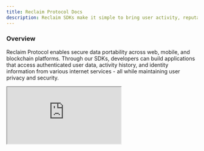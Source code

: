 ```yaml
---
title: Reclaim Protocol Docs
description: Reclaim SDKs make it simple to bring user activity, reputation, and identity from external websites into your own platform.
---
```



<IntegrationCard />

### Overview

Reclaim Protocol enables secure data portability across web, mobile, and blockchain platforms. Through our SDKs, developers can build applications that access authenticated user data, activity history, and identity information from various internet services - all while maintaining user privacy and security.

<iframe
  className="w-full aspect-video rounded-lg"
  src="https://www.youtube.com/embed/YTf7rqHjyOM?si=WMlkGjrO5laZK19- "
  title="About Reclaim Protocol"
  allow="accelerometer; autoplay; clipboard-write; encrypted-media; gyroscope; picture-in-picture"
  allowFullScreen
/>

### Key Features

- Extensive data provider network, more than 1000 integrations (ready-to-go)
- Create a new integration using the [developer tool](https://dev.reclaimprotocol.org)
- Cross-platform SDK support (Web, Mobile, Blockchain)
- Zero-knowledge proof generation for data verification
- No user-side installations required (no apps or browser extensions)
- Secure HTTPS/TLS-based data transfer
- Extensive data provider network

### Use Cases

Our protocol enables various applications, including:
- **Transportation**: Import ride-sharing history from services like Uber to power new mobility platforms
- **E-commerce**: Leverage purchase history from platforms like Amazon for personalized recommendations
- **Blockchain**: Bridge off-chain activity data to power on-chain economics
- **Identity Verification**: Facilitate KYC processes using verified national ID data
- **Custom Solutions**: Build specialized data providers using our [developer tool](https://dev.reclaimprotocol.org)

### Technical Architecture

Reclaim Protocol operates by:
1. Generating cryptographic proofs from HTTPS traffic
2. Implementing zero-knowledge proofs to ensure data privacy
3. Building on established standards (HTTPS, TLS)
4. Enabling selective data sharing controlled by users

For deeper understanding:
- [Non-technical Overview](https://blog.reclaimprotocol.org/posts/reclaim-explained)

### Security Framework

Our security infrastructure ensures:
- End-to-end data encryption via TLS protocol
- Zero visibility to third parties (including Reclaim Protocol)
- Protected data transfer between users and websites
- Regular third-party security audits ([View Latest Audit](https://blog.reclaimprotocol.org/posts/chacha-circuit-audit))

Additional Security Resources:

- [Cryptography Attack Prevention](https://blog.reclaimprotocol.org/posts/fake-key-reveal)
- [Cryptographic Proof Integrity](https://blog.reclaimprotocol.org/posts/honey-pot)

### Getting Started

Experience our technology firsthand through our [interactive demo](https://demo.reclaimprotocol.org).

### Community Support

Join our developer community:
- Get direct support from our development team
- Connect with other builders
- Join our [Telegram group](https://t.me/protocolreclaim) for real-time assistance



